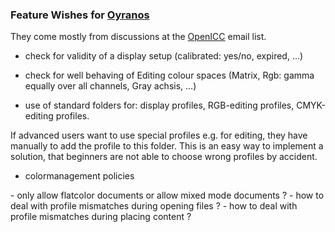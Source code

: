 === Feature Wishes for [[Oyranos]] ===
They come mostly from discussions at the [[OpenICC]] email list.

* check for validity of a display setup (calibrated: yes/no, expired, ...)

* check for well behaving of Editing colour spaces (Matrix, Rgb: gamma equally over all channels, Gray achsis, ...)

* use of standard folders for: display profiles, RGB-editing profiles, CMYK-editing profiles.
If advanced users want to use special profiles e.g. for editing, they have manually to add the profile to this folder. This is an easy way to implement a solution, that beginners are not able to choose wrong profiles by accident.

* colormanagement policies
- only allow flatcolor documents or allow mixed mode documents ?
- how to deal with profile mismatches during opening files ?
- how to deal with profile mismatches during placing content ?